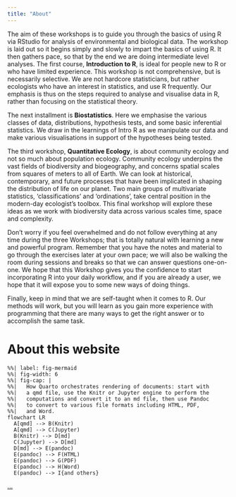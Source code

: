 ```yaml
---
title: "About"
---
```


The aim of these workshops is to guide you through the basics of using R
via RStudio for analysis of environmental and biological data. The
workshop is laid out so it begins simply and slowly to impart the basics
of using R. It then gathers pace, so that by the end we are doing
intermediate level analyses. The first course, **Introduction to R**, is
ideal for people new to R or who have limited experience. This workshop
is not comprehensive, but is necessarily selective. We are not hardcore
statisticians, but rather ecologists who have an interest in statistics,
and use R frequently. Our emphasis is thus on the steps required to
analyse and visualise data in R, rather than focusing on the statistical
theory.

The next installment is **Biostatistics**. Here we emphasise the various
classes of data, distributions, hypothesis tests, and some basic
inferential statistics. We draw in the learnings of Intro R as we
manipulate our data and make various visualisations in support of the
hypotheses being tested.

The third workshop, **Quantitative Ecology**, is about community ecology
and not so much about population ecology. Community ecology underpins
the vast fields of biodiversity and biogeography, and concerns spatial
scales from squares of meters to all of Earth. We can look at
historical, contemporary, and future processes that have been implicated
in shaping the distribution of life on our planet. Two main groups of
multivariate statistics, 'classifications' and 'ordinations', take
central position in the modern-day ecologist's toolbox. This final
workshop will explore these ideas as we work with biodiversity data
across various scales time, space and complexity.

Don't worry if you feel overwhelmed and do not follow everything at any
time during the three Workshops; that is totally natural with learning a
new and powerful program. Remember that you have the notes and material
to go through the exercises later at your own pace; we will also be
walking the room during sessions and breaks so that we can answer
questions one-on-one. We hope that this Workshop gives you the
confidence to start incorporating R into your daily workflow, and if you
are already a user, we hope that it will expose you to some new ways of
doing things.

Finally, keep in mind that we are self-taught when it comes to R. Our
methods will work, but you will learn as you gain more experience with
programming that there are many ways to get the right answer or to
accomplish the same task.

# About this website

```mermaid
%%| label: fig-mermaid
%%| fig-width: 6
%%| fig-cap: |
%%|   How Quarto orchestrates rendering of documents: start with 
%%|   a qmd file, use the Knitr or Jupyter engine to perform the 
%%|   computations and convert it to an md file, then use Pandoc 
%%|   to convert to various file formats including HTML, PDF, 
%%|   and Word.
flowchart LR
  A[qmd] --> B(Knitr)
  A[qmd] --> C(Jupyter)
  B(Knitr) --> D[md]
  C(Jupyter) --> D[md]
  D[md] --> E(pandoc)
  E(pandoc) --> F(HTML)
  E(pandoc) --> G(PDF)
  E(pandoc) --> H(Word)
  E(pandoc) --> I{and others}
```

[...](pages/case_for_promotion.qmd)
